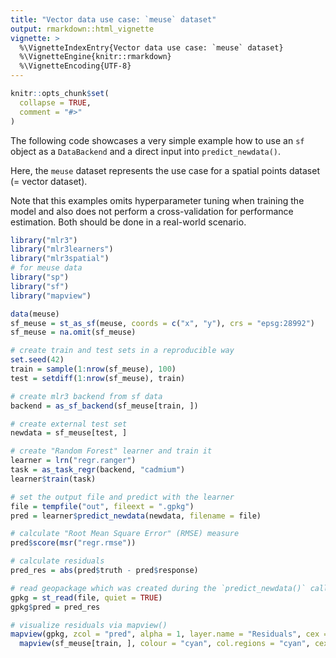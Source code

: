 ```yaml
---
title: "Vector data use case: `meuse` dataset"
output: rmarkdown::html_vignette
vignette: >
  %\VignetteIndexEntry{Vector data use case: `meuse` dataset}
  %\VignetteEngine{knitr::rmarkdown}
  %\VignetteEncoding{UTF-8}
---
```


```r
knitr::opts_chunk$set(
  collapse = TRUE,
  comment = "#>"
)
```

The following code showcases a very simple example how to use an `sf` object as a `DataBackend` and a direct input into `predict_newdata()`.

Here, the `meuse` dataset represents the use case for a spatial points dataset (= vector dataset).

Note that this examples omits hyperparameter tuning when training the model and also does not perform a cross-validation for performance estimation.
Both should be done in a real-world scenario.

```r
library("mlr3")
library("mlr3learners")
library("mlr3spatial")
# for meuse data
library("sp")
library("sf")
library("mapview")

data(meuse)
sf_meuse = st_as_sf(meuse, coords = c("x", "y"), crs = "epsg:28992")
sf_meuse = na.omit(sf_meuse)

# create train and test sets in a reproducible way
set.seed(42)
train = sample(1:nrow(sf_meuse), 100)
test = setdiff(1:nrow(sf_meuse), train)

# create mlr3 backend from sf data
backend = as_sf_backend(sf_meuse[train, ])

# create external test set
newdata = sf_meuse[test, ]

# create "Random Forest" learner and train it
learner = lrn("regr.ranger")
task = as_task_regr(backend, "cadmium")
learner$train(task)

# set the output file and predict with the learner
file = tempfile("out", fileext = ".gpkg")
pred = learner$predict_newdata(newdata, filename = file)

# calculate "Root Mean Square Error" (RMSE) measure
pred$score(msr("regr.rmse"))

# calculate residuals
pred_res = abs(pred$truth - pred$response)

# read geopackage which was created during the `predict_newdata()` call
gpkg = st_read(file, quiet = TRUE)
gpkg$pred = pred_res

# visualize residuals via mapview()
mapview(gpkg, zcol = "pred", alpha = 1, layer.name = "Residuals", cex = 3) +
  mapview(sf_meuse[train, ], colour = "cyan", col.regions = "cyan", cex = 2, layer.name = "Training data")
```
